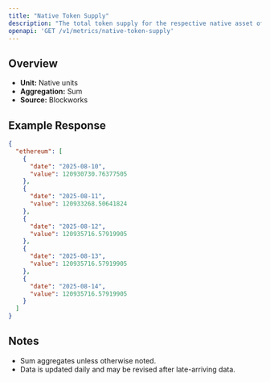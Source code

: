```yaml
---
title: "Native Token Supply"
description: "The total token supply for the respective native asset of that chain. Inclusive of all locked tokens."
openapi: 'GET /v1/metrics/native-token-supply'
---
```


## Overview

- **Unit:** Native units
- **Aggregation:** Sum
- **Source:** Blockworks

## Example Response

```json
{
  "ethereum": [
    {
      "date": "2025-08-10",
      "value": 120930730.76377505
    },
    {
      "date": "2025-08-11",
      "value": 120933268.50641824
    },
    {
      "date": "2025-08-12",
      "value": 120935716.57919905
    },
    {
      "date": "2025-08-13",
      "value": 120935716.57919905
    },
    {
      "date": "2025-08-14",
      "value": 120935716.57919905
    }
  ]
}
```

## Notes
- Sum aggregates unless otherwise noted.
- Data is updated daily and may be revised after late-arriving data.
